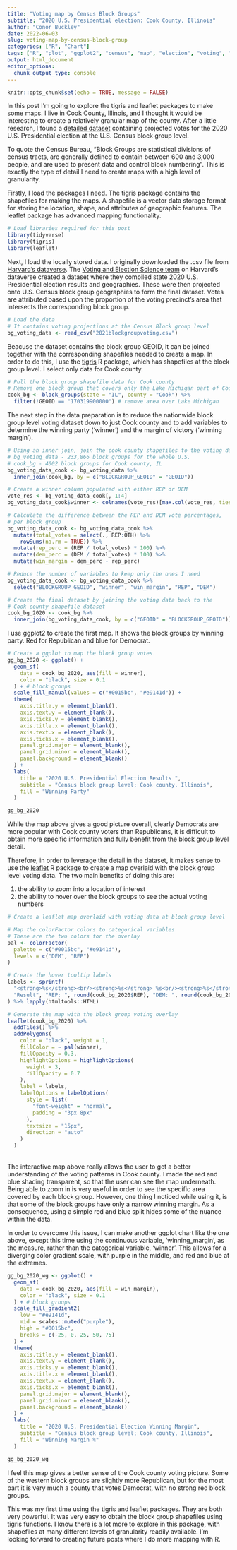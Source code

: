 ```yaml
---
title: "Voting map by Census Block Groups"
subtitle: "2020 U.S. Presidential election: Cook County, Illinois"
author: "Conor Buckley"
date: 2022-06-03
slug: voting-map-by-census-block-group
categories: ["R", "Chart"]
tags: ["R", "plot", "ggplot2", "census", "map", "election", "voting", "tigris", "leaflet"]
output: html_document
editor_options: 
  chunk_output_type: console
---
```


```r
knitr::opts_chunk$set(echo = TRUE, message = FALSE)
```

In this post I'm going to explore the tigris and leaflet packages to make some maps. I live in Cook County, Illinois, and I thought it would be interesting to create a relatively granular map of the county. After a little research, I found a [detailed dataset](https://github.com/OpenEnvironments/blockgroupvoting) containing projected votes for the 2020 U.S. Presidential election at the U.S. Census block group level.  

To quote the Census Bureau, "Block Groups are statistical divisions of census tracts, are generally defined to contain between 600 and 3,000 people, and are used to present data and control block numbering". This is exactly the type of detail I need to create maps with a high level of granularity.

Firstly, I load the packages I need. The tigris package contains the shapefiles for making the maps. A shapefile is a vector data storage format for storing the location, shape, and attributes of geographic features. The leaflet package has advanced mapping functionality.

```r
# Load libraries required for this post
library(tidyverse)
library(tigris)
library(leaflet)
```

Next, I load the locally stored data. I originally downloaded the .csv file from [Harvard's dataverse](https://dataverse.harvard.edu/dataset.xhtml?persistentId=doi:10.7910/DVN/NKNWBX). The [Voting and Election Science team](https://dataverse.harvard.edu/dataverse/electionscience) on Harvard's dataverse created a dataset where they compiled state 2020 U.S. Presidential election results and geographies. These were then projected onto U.S. Census block group geographies to form the final dataset. Votes are attributed based upon the proportion of the voting precinct's area that intersects the corresponding block group.

```r
# Load the data
# It contains voting projections at the Census Block group level
bg_voting_data <- read_csv("2021blockgroupvoting.csv")
```

Beacuse the dataset contains the block group GEOID, it can be joined together with the corresponding shapefiles needed to create a map. In order to do this, I use the [tigris](https://github.com/walkerke/tigris) R package, which has shapefiles at the block group level. I select only data for Cook county.

```r
# Pull the block group shapefile data for Cook county
# Remove one block group that covers only the Lake Michigan part of Cook county
cook_bg <- block_groups(state = "IL", county = "Cook") %>%
  filter(!GEOID == "170319900000") # remove area over Lake Michigan
```

The next step in the data preparation is to reduce the nationwide block group level voting dataset down to just Cook county and to add variables to determine the winning party ('winner') and the margin of victory ('winning margin').

```r
# Using an inner join, join the cook county shapefiles to the voting data
# bg_voting_data - 233,866 block groups for the whole U.S.
# cook_bg - 4002 block groups for Cook county, IL
bg_voting_data_cook <- bg_voting_data %>%
  inner_join(cook_bg, by = c("BLOCKGROUP_GEOID" = "GEOID"))

# Create a winner column populated with either REP or DEM
vote_res <- bg_voting_data_cook[, 1:4]
bg_voting_data_cook$winner <- colnames(vote_res)[max.col(vote_res, ties.method = "first")]

# Calculate the difference between the REP and DEM vote percentages,
# per block group
bg_voting_data_cook <- bg_voting_data_cook %>%
  mutate(total_votes = select(., REP:OTH) %>%
    rowSums(na.rm = TRUE)) %>%
  mutate(rep_perc = (REP / total_votes) * 100) %>%
  mutate(dem_perc = (DEM / total_votes) * 100) %>%
  mutate(win_margin = dem_perc - rep_perc)

# Reduce the number of variables to keep only the ones I need
bg_voting_data_cook <- bg_voting_data_cook %>%
  select("BLOCKGROUP_GEOID", "winner", "win_margin", "REP", "DEM")

# Create the final dataset by joining the voting data back to the
# Cook county shapefile dataset
cook_bg_2020 <- cook_bg %>%
  inner_join(bg_voting_data_cook, by = c("GEOID" = "BLOCKGROUP_GEOID")) # %>%
```

I use ggplot2 to create the first map. It shows the block groups by winning party. Red for Republican and blue for Democrat. 

```r
# Create a ggplot to map the block group votes
gg_bg_2020 <- ggplot() +
  geom_sf(
    data = cook_bg_2020, aes(fill = winner),
    color = "black", size = 0.1
  ) + # block groups
  scale_fill_manual(values = c("#0015bc", "#e9141d")) +
  theme(
    axis.title.y = element_blank(),
    axis.text.y = element_blank(),
    axis.ticks.y = element_blank(),
    axis.title.x = element_blank(),
    axis.text.x = element_blank(),
    axis.ticks.x = element_blank(),
    panel.grid.major = element_blank(),
    panel.grid.minor = element_blank(),
    panel.background = element_blank()
  ) +
  labs(
    title = "2020 U.S. Presidential Election Results ",
    subtitle = "Census block group level; Cook county, Illinois",
    fill = "Winning Party"
  )

gg_bg_2020
```

While the map above gives a good picture overall, clearly Democrats are more popular with Cook county voters than Republicans, it is difficult to obtain more specific information and fully benefit from the block group level detail.

Therefore, in order to leverage the detail in the dataset, it makes sense to use the [leaflet](https://rstudio.github.io/leaflet/) R package to create a map overlaid with the block group level voting data. The two main benefits of doing this are:  

1) the ability to zoom into a location of interest
2) the ability to hover over the block groups to see the actual voting numbers

```r
# Create a leaflet map overlaid with voting data at block group level

# Map the colorFactor colors to categorical variables
# These are the two colors for the overlay
pal <- colorFactor(
  palette = c("#0015bc", "#e9141d"),
  levels = c("DEM", "REP")
)

# Create the hover tooltip labels
labels <- sprintf(
  "<strong>%s</strong><br/><strong>%s</strong> %s<br/><strong>%s</strong> %s",
  "Result", "REP: ", round(cook_bg_2020$REP), "DEM: ", round(cook_bg_2020$DEM)
) %>% lapply(htmltools::HTML)

# Generate the map with the block group voting overlay
leaflet(cook_bg_2020) %>%
  addTiles() %>%
  addPolygons(
    color = "black", weight = 1,
    fillColor = ~ pal(winner),
    fillOpacity = 0.3,
    highlightOptions = highlightOptions(
      weight = 3,
      fillOpacity = 0.7
    ),
    label = labels,
    labelOptions = labelOptions(
      style = list(
        "font-weight" = "normal",
        padding = "3px 8px"
      ),
      textsize = "15px",
      direction = "auto"
    )
  )
```
<br>
The interactive map above really allows the user to get a better understanding of the voting patterns in Cook county. I made the red and blue shading transparent, so that the user can see the map underneath. Being able to zoom in is very useful in order to see the specific area covered by each block group. However, one thing I noticed while using it, is that some of the block groups have only a narrow winning margin. As a consequence, using a simple red and blue split hides some of the nuance within the data. 

In order to overcome this issue, I can make another ggplot chart like the one above, except this time using the continuous variable, 'winning_margin', as the measure, rather than the categorical variable, 'winner'. This allows for a diverging color gradient scale, with purple in the middle, and red and blue at the extremes. 

```r
gg_bg_2020_wg <- ggplot() +
  geom_sf(
    data = cook_bg_2020, aes(fill = win_margin),
    color = "black", size = 0.1
  ) + # block groups
  scale_fill_gradient2(
    low = "#e9141d",
    mid = scales::muted("purple"),
    high = "#0015bc",
    breaks = c(-25, 0, 25, 50, 75)
  ) +
  theme(
    axis.title.y = element_blank(),
    axis.text.y = element_blank(),
    axis.ticks.y = element_blank(),
    axis.title.x = element_blank(),
    axis.text.x = element_blank(),
    axis.ticks.x = element_blank(),
    panel.grid.major = element_blank(),
    panel.grid.minor = element_blank(),
    panel.background = element_blank()
  ) +
  labs(
    title = "2020 U.S. Presidential Election Winning Margin",
    subtitle = "Census block group level; Cook county, Illinois",
    fill = "Winning Margin %"
  )

gg_bg_2020_wg
```

I feel this map gives a better sense of the Cook county voting picture. Some of the western block groups are slightly more Republican, but for the most part it is very much a county that votes Democrat, with no strong red block groups.

This was my first time using the tigris and leaflet packages. They are both very powerful. It was very easy to obtain the block group shapefiles using tigris functions. I know there is a lot more to explore in this package, with shapefiles at many different levels of granularity readily available. I'm looking forward to creating future posts where I do more mapping with R.
